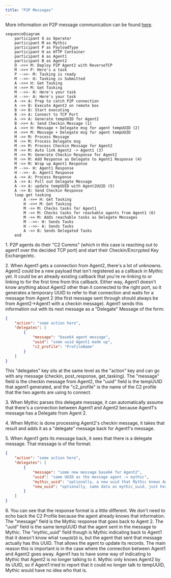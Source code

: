 ```yaml
---
title: "P2P Messages"
---
```


More information on P2P message communication can be found [here](https://docs.mythic-c2.net/customizing/payload-type-development/create_tasking/agent-side-coding/delegates).

```mermaid
sequenceDiagram
    participant O as Operator
    participant M as Mythic
    participant P as PayloadType
    participant H as HTTP Container
    participant A as Agent1
    participant B as Agent2
    O ->>+ M: Deploy P2P Agent2 with ReverseTCP
    M ->>+ P: Here's a task
    P -->>- M: Tasking is ready
    M -->>- O: Tasking is Submitted
    A ->>+ H: Get Tasking
    H ->>+ M: Get Tasking
    M -->>- H: Here's your task
    H -->>- A: Here's your task
    A ->> A: Prep to catch P2P connection
    A ->> B: Execute Agent2 on remote box
    B ->> B: Start executing
    B ->> A: Connect to TCP Port
    A ->> A: Generate tempUUID for Agent2
    B ->>+ A: Send Checkin Message (1)
    A ->>+ H: Message + Delegate msg for agent tempUUID (2)
    H ->>+ M: Message + Delegate msg for agent tempUUID
    M ->> M: Process Message
    M ->> M: Process Delegate msg
    M ->> M: Process Checkin Message for Agent2
    M ->> M: Auto link Agent2 -> Agent1 (3)
    M ->> M: Generate Checkin Response for Agent2
    M ->> M: Add Response as Delegate to Agent1 Response (4)
    M ->> M: Wrap up Agent1 Response
    M -->>- H: Agent1 Response
    H -->>- A: Agent1 Response
    A ->> A: Process Response
    A ->> A: Pull out Delegate Message
    A ->> A: update tempUUID with Agent2UUID (5)
    A ->> B: Send Checkin Response
    loop get tasking
        A ->>+ H: Get Tasking
        H ->>+ M: Get Tasking
        M ->> M: Checks tasks for Agent1
        M ->> M: Checks tasks for reachable agents from Agent1 (6)
        M ->> M: Adds reachable tasks as Delegate Messages
        M -->>- H: Sends Tasks
        H -->>- A: Sends Tasks
        A ->> B: Sends Delegated Tasks
    end
```


1\. P2P agents do their "C2 Comms" (which in this case is reaching out to agent1 over the decided TCP port) and start their Checkin/Encrypted Key Exchange/etc.

2\. When Agent1 gets a connection from Agent2, there's a lot of unknowns. Agent2 could be a new payload that isn't registered as a callback in Mythic yet. It could be an already existing callback that you're re-linking to or linking to for the first time from this callback. Either way, Agent1 doesn't know anything about Agent2 other than it connected to the right port, so it generates a temporary UUID to refer to that connection and waits for a message from Agent 2 (the first message sent through should always be from Agent2->Agent1 with a checkin message). Agent1 sends this information out with its next message as a "Delegate" Message of the form:

```json delegate data
{
    "action": "some action here",
    "delegates": [
        {
            "message": "base64 agent message",
            "uuid": "some uuid Agent1 made up",
            "c2_profile": "ProfileName"
        }
    ]
}
```

This "delegates" key sits at the same level as the "action" key and can go with any message (checkin, post\_response, get\_tasking). The "message" field is the checkin message from Agent2, the "uuid" field is the tempUUID that agent1 generated, and the "c2\_profile" is the name of the C2 profile that the two agents are using to connect.

3\. When Mythic parses this delegate message, it can automatically assume that there's a connection between Agent1 and Agent2 because Agent1's message has a Delegate from Agent 2.

4\. When Mythic is done processing Agent2's checkin message, it takes that result and adds it as a "delegate" message back for Agent1's message.

5\. When Agent1 gets its message back, it sees that there is a delegate message. That message is of the format:

```json delegate response from Mythic
{
    "action": "some action here",
    "delegates": [
        {
            "message": "some new message base64 for Agent2",
            "uuid": "same UUID as the message agent -> mythic",
            "mythic_uuid": "optionally, a new uuid that Mythic knows Agent2 by",
            "new_uuid": "optionally, same data as mythic_uuid, just here so you don't have to have 'mythic' in the key field"
        }
    ]
}
```

6\. You can see that the response format is a little different. We don't need to echo back the C2 Profile because the agent already knows that information. The "message" field is the Mythic response that goes back to Agent 2. The "uuid" field is the same tempUUID that the agent sent in the message to Mythic. The "mythic\_uuid" field though is Mythic indicating back to Agent1 that it doesn't know what `tempUUID` is, but the agent that sent that message actually has this UUID. That allows the agent to update its records. The main reason this is important is in the case where the connection between Agent1 and Agent2 goes away. Agent1 has to have some way of indicating to Mythic that Agent2 is no longer talking to it. Mythic only knows Agent2 by its UUID, so if Agent1 tried to report that it could no longer talk to tempUUID, Mythic would have no idea who that is.
